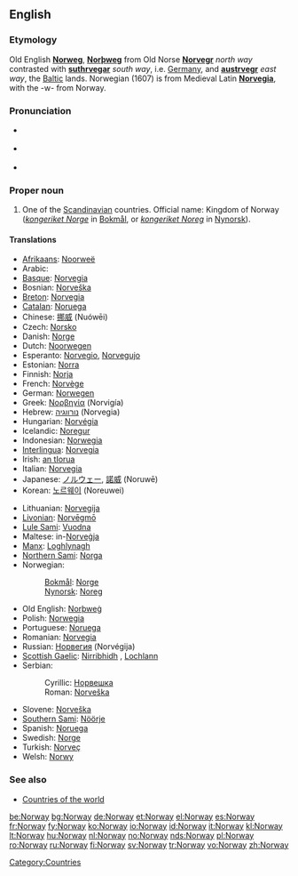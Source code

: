==English==
{{wikipedia}}

===Etymology===
Old English '''[[Norweg]]''', '''[[Norþweg]]''' from Old Norse '''[[Norvegr]]''' ''north way'' contrasted with '''[[suthrvegar]]''' ''south way'', i.e. [[w:Germany|Germany]], and '''[[austrvegr]]''' ''east way'', the [[w:Baltic states|Baltic]] lands. Norwegian (1607) is from Medieval Latin '''[[Norvegia]]''', with the -w- from Norway.

===Pronunciation===
* {{a|UK}} {{IPA|/ˈnɔː.weɪ/}}
* {{a|US}} {{IPA|/ˈnɔɹ.weɪ/}}
* {{audio|en-us-Norway.ogg|Audio (US)}}

===Proper noun===
{{en-proper noun}}

# One of the [[Scandinavian]] countries. Official name: Kingdom of Norway (''[[kongeriket Norge]]'' in [[Bokmål]], or ''[[kongeriket Noreg]]'' in [[Nynorsk]]).

====Translations====
{{trans-top|Scandinavian country}}
* [[Afrikaans]]: [[Noorweë]]
* Arabic: {{Arab|[[النرويج]]}} {{IPAchar|(an-narwīj)}}
* [[Basque]]: [[Norvegia]]
* Bosnian: [[Norveška#Bosnian|Norveška]] {{f}}
* [[Breton]]: [[Norvegia]]
* [[Catalan]]: [[Noruega]] {{f}}
* Chinese: [[挪威]] (Nuówēi)
* Czech: [[Norsko]]
* Danish: [[Norge]]
* Dutch: [[Noorwegen]]
* Esperanto: [[Norvegio]], [[Norvegujo]]
* Estonian: [[Norra]]
* Finnish: [[Norja]]
* French: [[Norvège]] {{f}}
* German: [[Norwegen]] {{n}}
* Greek: [[Νορβηγία]] (Norvigía) {{f}}
* Hebrew: [[נורווגיה]] (Norvegia) {{f}}
* Hungarian: [[Norvégia]]
* Icelandic: [[Noregur]] {{m}}
* Indonesian: [[Norwegia]]
* [[Interlingua]]: [[Norvegia]]
* Irish: [[an tIorua]] {{f}}
* Italian: [[Norvegia]] {{f}}
* Japanese: [[ノルウェー]], [[諾威]] (Noruwē)
* Korean: [[노르웨이]] (Noreuwei)
{{trans-mid}}
* Lithuanian: [[Norvegija]]
* [[Livonian]]: [[Norvēgmō]]
* [[Lule Sami]]: [[Vuodna]]
* Maltese: in-[[Norveġja]]
* [[Manx]]: [[Loghlynagh]]
* [[Northern Sami]]: [[Norga]]
* Norwegian:
*: [[Bokmål]]: [[Norge]]
*: [[Nynorsk]]: [[Noreg]]
* Old English: [[Norþweg|Norþweġ]] {{m}}
* Polish: [[Norwegia]]
* Portuguese: [[Noruega]] {{f}}
* Romanian: [[Norvegia]] {{f}}
* Russian: [[Норвегия]] (Norvégija) {{f}}
* [[Scottish Gaelic]]: [[Nirribhidh]] {{f}}, [[Lochlann]] {{m|f}}
* Serbian:
*: Cyrillic: [[Норвешка#Serbian|Норвешка]] {{f}}
*: Roman: [[Norveška#Serbian|Norveška]] {{f}}
* Slovene: [[Norveška]] {{f}}
* [[Southern Sami]]: [[Nöörje]]
* Spanish: [[Noruega]] {{f}}
* Swedish: [[Norge]]
* Turkish: [[Norveç]]
* Welsh: [[Norwy]]
{{trans-bottom}}

===See also===
* [[Appendix:Countries of the world|Countries of the world]]

[[Category:Countries]]

[[be:Norway]]
[[bg:Norway]]
[[de:Norway]]
[[et:Norway]]
[[el:Norway]]
[[es:Norway]]
[[fr:Norway]]
[[fy:Norway]]
[[ko:Norway]]
[[io:Norway]]
[[id:Norway]]
[[it:Norway]]
[[kl:Norway]]
[[lt:Norway]]
[[hu:Norway]]
[[nl:Norway]]
[[no:Norway]]
[[nds:Norway]]
[[pl:Norway]]
[[ro:Norway]]
[[ru:Norway]]
[[fi:Norway]]
[[sv:Norway]]
[[tr:Norway]]
[[vo:Norway]]
[[zh:Norway]]